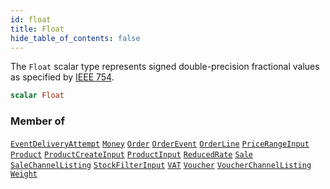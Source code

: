 ```yaml
---
id: float
title: Float
hide_table_of_contents: false
---
```








The `Float` scalar type represents signed double-precision fractional values as specified by [IEEE 754](https://en.wikipedia.org/wiki/IEEE_floating_point).

```graphql
scalar Float
```




### Member of

[`EventDeliveryAttempt`](../../../developer/api-reference/objects/event-delivery-attempt)  <Badge class="secondary" text="object"/><Bullet />[`Money`](../../../developer/api-reference/objects/money)  <Badge class="secondary" text="object"/><Bullet />[`Order`](../../../developer/api-reference/objects/order)  <Badge class="secondary" text="object"/><Bullet />[`OrderEvent`](../../../developer/api-reference/objects/order-event)  <Badge class="secondary" text="object"/><Bullet />[`OrderLine`](../../../developer/api-reference/objects/order-line)  <Badge class="secondary" text="object"/><Bullet />[`PriceRangeInput`](../../../developer/api-reference/inputs/price-range-input)  <Badge class="secondary" text="input"/><Bullet />[`Product`](../../../developer/api-reference/objects/product)  <Badge class="secondary" text="object"/><Bullet />[`ProductCreateInput`](../../../developer/api-reference/inputs/product-create-input)  <Badge class="secondary" text="input"/><Bullet />[`ProductInput`](../../../developer/api-reference/inputs/product-input)  <Badge class="secondary" text="input"/><Bullet />[`ReducedRate`](../../../developer/api-reference/objects/reduced-rate)  <Badge class="secondary" text="object"/><Bullet />[`Sale`](../../../developer/api-reference/objects/sale)  <Badge class="secondary" text="object"/><Bullet />[`SaleChannelListing`](../../../developer/api-reference/objects/sale-channel-listing)  <Badge class="secondary" text="object"/><Bullet />[`StockFilterInput`](../../../developer/api-reference/inputs/stock-filter-input)  <Badge class="secondary" text="input"/><Bullet />[`VAT`](../../../developer/api-reference/objects/vat)  <Badge class="secondary" text="object"/><Bullet />[`Voucher`](../../../developer/api-reference/objects/voucher)  <Badge class="secondary" text="object"/><Bullet />[`VoucherChannelListing`](../../../developer/api-reference/objects/voucher-channel-listing)  <Badge class="secondary" text="object"/><Bullet />[`Weight`](../../../developer/api-reference/objects/weight)  <Badge class="secondary" text="object"/>



